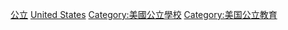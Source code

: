 [[Category:美国高校|公立]]
[[Category:各國公立大學|United States]]
[[Category:美國公立學校|Category:美國公立學校]]
[[Category:美国公立教育|Category:美国公立教育]]